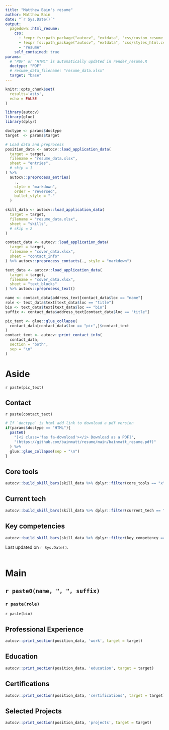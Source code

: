 ```yaml
---
title: "Matthew Bain's resume"
author: Matthew Bain
date: "`r Sys.Date()`"
output:
  pagedown::html_resume:
    css:
      - !expr fs::path_package("autocv", "extdata", "css/custom_resume.css")
      - !expr fs::path_package("autocv", "extdata", "css/styles_html.css")
      - "resume"
    self_contained: true
params:
  # "PDF" or "HTML" is automatically updated in render_resume.R
  doctype: "PDF"
  # resume_data_filename: "resume_data.xlsx"
  target: "base"
---
```


```r
knitr::opts_chunk$set(
  results='asis', 
  echo = FALSE
)

library(autocv)
library(glue)
library(dplyr)

doctype <- params$doctype
target  <- params$target

# Load data and preprocess
position_data <- autocv::load_application_data(
  target = target,
  filename = "resume_data.xlsx",
  sheet = "entries",
  # skip = 1
) %>% 
  autocv::preprocess_entries(
    ., 
    style = "markdown", 
    order = "reversed", 
    bullet_style = "-"
  )

skill_data <- autocv::load_application_data(
  target = target,
  filename = "resume_data.xlsx",
  sheet = "skills",
  # skip = 2
)

contact_data <- autocv::load_application_data(
  target = target,
  filename = "cover_data.xlsx",
  sheet = "contact_info"
) %>% autocv::preprocess_contacts(., style = "markdown")

text_data <- autocv::load_application_data(
  target = target,
  filename = "cover_data.xlsx",
  sheet = "text_blocks"
) %>% autocv::preprocess_text()

```

```r

name <- contact_data$address_text[contact_data$loc == "name"]
role <- text_data$text[text_data$loc == "title"]
bio <- text_data$text[text_data$loc == "bio"]
suffix <- contact_data$address_text[contact_data$loc == "title"]

pic_text <- glue::glue_collapse(
  contact_data[contact_data$loc == "pic",]$contact_text
)
contact_text <- autocv::print_contact_info(
  contact_data, 
  section = "both", 
  sep = "\n"
)

```

# Aside

`r paste(pic_text)`

## Contact {#contact}

`r paste(contact_text)`

```r

# If `doctype` is html add link to download a pdf version
if(params$doctype == "HTML"){
  paste0(
    "[<i class='fas fa-download'></i> Download as a PDF]",
    "(https://github.com/bainmatt/resume/main/bainmatt_resume.pdf)"
  ) %>% 
  glue::glue_collapse(sep = "\n")
}

```

## Core tools {#tech}

```r

autocv::build_skill_bars(skill_data %>% dplyr::filter(core_tools == "x"))

```

## Current tech {#stack}

```r

autocv::build_skill_bars(skill_data %>% dplyr::filter(current_tech == "x"))

```

## Key competencies {#skills}

```r

autocv::build_skill_bars(skill_data %>% dplyr::filter(key_competency == "x"))

```

<!-- ## Disclaimer {#disclaimer} -->

<!-- ```{r} -->

<!-- # Set disclaimer in bottom right corner based on `doctype` -->
<!-- if(params$doctype == "HTML") { -->
<!--   glue::glue(" -->
<!--     Made w/ [**pagedown**](https://github.com/rstudio/pagedown). -->
<!--     Source code: [**Github repo**](https://github.com/bainmatt/autocv). -->
<!--   ") -->
<!-- } -->
<!-- if(params$doctype == "PDF") { -->
<!--   glue::glue(" -->
<!--     Made w/ **pagedown::html_resume** -->
<!--     Code: **github.com/bainmatt/autocv** -->
<!--   ") -->
<!-- } -->
<!-- ``` -->

Last updated on `r Sys.Date()`. <br> <br>

# Main

## `r paste0(name, ", ", suffix)` {#title}

### `r paste(role)`

`r paste(bio)`

## Professional Experience {data-icon="suitcase"}

```r
autocv::print_section(position_data, 'work', target = target)
```

## Education {data-icon="graduation-cap" data-concise="true"}

```r
autocv::print_section(position_data, 'education', target = target)
```

## Certifications {data-icon="award" data-concise="true"}

```r
autocv::print_section(position_data, 'certifications', target = target)
```

## Selected Projects {data-icon="code-branch" data-concise="true"}

```r
autocv::print_section(position_data, 'projects', target = target)
```

<!--
## Selected Writing {data-icon="laptop" data-concise="true"}

```r
autocv::print_section(position_data, 'writing', target = target)
```

## Selected Publications {data-icon="file" data-concise="true"}

```r
autocv::print_section(position_data, 'publications', target = target)
```

## Additional information {data-icon="circle-user" data-concise="true"}

```r
autocv::print_section(position_data, 'additional_info', target = target)
```
!-->